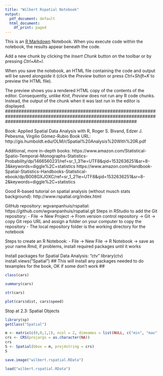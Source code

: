 ```yaml
---
title: "Wilbert Rspatial Notebook"
output:
  pdf_document: default
  html_document:
    df_print: paged
---
```


This is an [R Markdown](http://rmarkdown.rstudio.com) Notebook. When you execute code within the notebook, the results appear beneath the code. 

Add a new chunk by clicking the *Insert Chunk* button on the toolbar or by pressing *Ctrl+Alt+I*.

When you save the notebook, an HTML file containing the code and output will be saved alongside it (click the *Preview* button or press *Ctrl+Shift+K* to preview the HTML file).

The preview shows you a rendered HTML copy of the contents of the editor. Consequently, unlike *Knit*, *Preview* does not run any R code chunks. Instead, the output of the chunk when it was last run in the editor is displayed.
#################################################################################################################################################################

Book: Applied Spatial Data Analysis with R, Roger S. Bivand, Edzer J. Pebesma, Virgilio Gómez-Rubio
Book URL: http://gis.humboldt.edu/OLM/r/Spatial%20Analysis%20With%20R.pdf

Additional, more in-depth books: 
https://www.amazon.com/Statistical-Spatio-Temporal-Monographs-Statistics-Probability/dp/1466560231/ref=sr_1_3?ie=UTF8&qid=1532636251&sr=8-3&keywords=diggle%2C+statistics
https://www.amazon.com/Handbook-Spatial-Statistics-Handbooks-Statistical-ebook/dp/B008GXJOXC/ref=sr_1_2?ie=UTF8&qid=1532636251&sr=8-2&keywords=diggle%2C+statistics

Good R-based tutorial on spatial analysis (without musch stats background): http://www.rspatial.org/index.html

GitHub repository: wgvanpanhuis/rspatial: https://github.com/wgvanpanhuis/rspatial.git
Steps in RStudio to add the Git repository:
- File -> New Project -> From version control repository -> Git -> copy Git repo URL and assign a folder on your computer to copy the repository
- The local repository folder is the working directory for the notebook

Steps to create an R Notebook:
- File -> New File -> R Notebook -> save as your name.Rmd, if problems, install required packages until it works

Install packages for Spatial Data Analysis: "ctv"
library(ctv)
install.views("Spatial") ## This will install any packages needed to do texamples for the book, OK if some don't work ##

```r
class(cars)
```
```r
summary(cars)
```
```r
str(cars)
```
```r
plot(cars$dist, cars$speed)
```

Stop at 2.3: Spatial Objects

```r
library(sp)
getClass("Spatial")
```

```r
m <- matrix(c(0,0,1,1), ncol = 2, dimnames = list(NULL, c("min", "max")))
crs <- CRS(projargs = as.character(NA))
crs
S <- Spatial(bbox = m, proj4string = crs)
S

```


```r
save.image("wilbert.rspatial.RData")
```


```r
load("wilbert.rspatial.RData")
```








